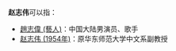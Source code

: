 '''赵志伟'''可以指：
* [[趙志偉_(藝人)|趙志偉 (藝人)]]：中国大陆男演员、歌手
* [[赵志伟_(1954年)|赵志伟 (1954年)]]：原华东师范大学中文系副教授


{{Disambiguation|ZW|Cat=三字赵姓人名消歧义}}